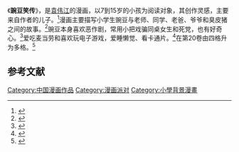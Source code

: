 {{expand|time=2015-02-11T07:21:35+00:00}}
《'''豌豆笑传'''》，是[[袁伟江|袁伟江]]的漫画，以7到15岁的小孩为阅读对象，其创作灵感，主要来自作者的儿子。<ref>{{Cite news|url=http://yzwb.sjzdaily.com.cn/review/html/2011-09/22/content_361972.htm|title=豌豆，追求简单的快乐|language=zh-cn|publisher=石家庄新闻网|author=|date=2006-02-08|accessdate=2015-02-03|archive-url=https://web.archive.org/web/20150211084448/http://yzwb.sjzdaily.com.cn/review/html/2011-09/22/content_361972.htm|archive-date=2015-02-11|dead-url=yes}}</ref>漫画主要描写小学生豌豆与老师、同学、老爸、爷爷和臭皮猪之间的故事。<ref>{{Cite news|url=http://yzwb.sjzdaily.com.cn/html/2012-09/27/content_25791.htm|title=《豌豆笑传》17集|language=zh-cn|publisher=石家庄新闻网|author=|date=2006-02-08|accessdate=2015-02-03|archive-url=https://web.archive.org/web/20150211094945/http://yzwb.sjzdaily.com.cn/html/2012-09/27/content_25791.htm|archive-date=2015-02-11|dead-url=yes}}</ref>豌豆本身喜欢恶作剧，常用小把戏骗同桌女生和死党，也有好奇心。<ref>{{Cite news|url=http://yzwb.sjzdaily.com.cn/html/2013-05/28/content_75315.htm|title=《豌豆笑传》第18集欢乐上市|language=zh-cn|publisher=石家庄新闻网|author=|date=2006-02-08|accessdate=2015-02-03|archive-url=https://web.archive.org/web/20150211090212/http://yzwb.sjzdaily.com.cn/html/2013-05/28/content_75315.htm|archive-date=2015-02-11|dead-url=yes}}</ref>爱吃麦当劳和喜欢玩电子游戏，爱睡懒觉、看卡通片。<ref>{{Cite news|url=http://yzwb.sjzdaily.com.cn/html/2014-01/22/content_127515.htm|title=《豌豆笑传》陪孩子过开心寒假|language=zh-cn|publisher=石家庄新闻网|author=|date=2006-02-08|accessdate=2015-02-03|archive-url=https://web.archive.org/web/20150211090215/http://yzwb.sjzdaily.com.cn/html/2014-01/22/content_127515.htm|archive-date=2015-02-11|dead-url=yes}}</ref>在第20卷由四格升为多格。<ref>{{Cite news|url=http://www.tianjinwe.com/rollnews/201409/t20140916_325987.html|title=《豌豆笑传》第20集出版|language=zh-cn|publisher=天津网|author=|date=2006-02-08|accessdate=2015-02-03|archive-date=2015-02-11|archive-url=https://web.archive.org/web/20150211085649/http://www.tianjinwe.com/rollnews/201409/t20140916_325987.html|dead-url=no}}</ref>

== 参考文献 ==
{{Reflist}}

[[Category:中国漫画作品|Category:中国漫画作品]]
[[Category:漫画派对|Category:漫画派对]]
[[Category:小學背景漫畫|Category:小學背景漫畫]]
{{comic-stub}}